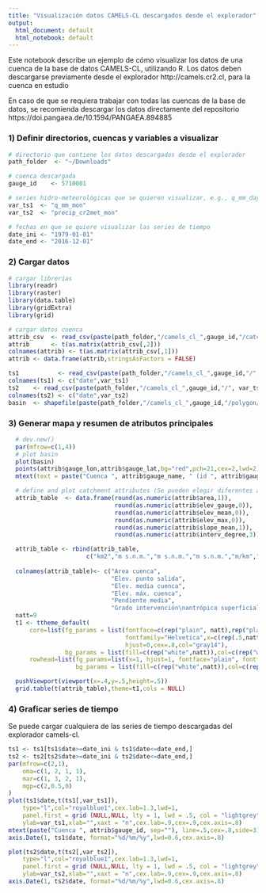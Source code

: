 ```yaml
---
title: "Visualización datos CAMELS-CL descargados desde el explorador"
output:
  html_document: default
  html_notebook: default
---
```

Este notebook describe un ejemplo de cómo visualizar los datos de una cuenca de la base de datos CAMELS-CL, utilizando R. Los datos deben descargarse previamente desde el explorador http://camels.cr2.cl, para la cuenca en estudio 

En caso de que se requiera trabajar con todas las cuencas de la base de datos, se recomienda descargar los datos directamente del repositorio https://doi.pangaea.de/10.1594/PANGAEA.894885 

### 1) Definir directorios, cuencas y variables a visualizar
```r
# directorio que contiene los datos descargados desde el explorador
path_folder  <- "~/Downloads"

# cuenca descargada 
gauge_id    <- 5710001 

# series hidro-meteorológicas que se quieren visualizar, e.g., q_mm_day, precip_cr2met_day, tmean_cr2met_day, pet_hargreaves_day, q_mm_mon, precip_cr2met_mon, tmean_cr2met_mon, pet_hargreaves_mon, etc.
var_ts1  <- "q_mm_mon"
var_ts2  <- "precip_cr2met_mon"

# fechas en que se quiere visualizar las series de tiempo
date_ini <- "1979-01-01"
date_end <- "2016-12-01"
```

### 2) Cargar datos
```r
# cargar librerías
library(readr)
library(raster)
library(data.table)
library(gridExtra)
library(grid)

# cargar datos cuenca
attrib_csv  <- read_csv(paste(path_folder,"/camels_cl_",gauge_id,"/catchment_attributes.csv",sep=""),col_names = FALSE)
attrib      <- t(as.matrix(attrib_csv[,2]))
colnames(attrib) <- t(as.matrix(attrib_csv[,1]))
attrib <- data.frame(attrib,stringsAsFactors = FALSE)

ts1           <- read_csv(paste(path_folder,"/camels_cl_",gauge_id,"/", var_ts1, ".csv",sep=""))
colnames(ts1) <- c("date",var_ts1)
ts2    <- read_csv(paste(path_folder,"/camels_cl_",gauge_id,"/", var_ts2, ".csv",sep=""))
colnames(ts2) <- c("date",var_ts2)
basin  <- shapefile(paste(path_folder,"/camels_cl_",gauge_id,"/polygon/polygon.shp",sep=""))

```  
### 3) Generar mapa y resumen de atributos principales
```r
  # dev.new()
  par(mfrow=c(1,4))
  # plot basin
  plot(basin)
  points(attrib$gauge_lon,attrib$gauge_lat,bg="red",pch=21,cex=2,lwd=2)
  mtext(text = paste("Cuenca ", attrib$gauge_name, " (id ", attrib$gauge_id, ")",sep=""),side = 3, cex=1,font=2,col="gray14",line = 0,adj=0)

  # define and plot catchment attributes (Se pueden elegir diferentes atributos).     
  attrib_table  <- data.frame(round(as.numeric(attrib$area,1)),
                              round(as.numeric(attrib$elev_gauge,0)),
                              round(as.numeric(attrib$elev_mean,0)),
                              round(as.numeric(attrib$elev_max,0)),
                              round(as.numeric(attrib$slope_mean,1)),
                              round(as.numeric(attrib$interv_degree,3)))

  attrib_table <- rbind(attrib_table,
                      c("km2","m s.n.m.","m s.n.m.","m s.n.m.","m/km","-"))
    
  colnames(attrib_table)<- c("Area cuenca",
                             "Elev. punto salida",
                             "Elev. media cuenca",
                             "Elev. máx. cuenca",
                             "Pendiente media",
                             "Grado intervención\nantrópica superficial")
  natt=9
  t1 <- ttheme_default(
      core=list(fg_params = list(fontface=c(rep("plain", natt),rep("plain", natt)),
                                 fontfamily="Helvetica",x=c(rep(.5,natt),rep(0.05,natt)),
                                 hjust=0,cex=.8,col="gray14"),
                bg_params = list(fill=c(rep("white",natt)),col=c(rep("white",natt)),alpha = 0)),
      rowhead=list(fg_params=list(x=1, hjust=1, fontface="plain", fontfamily="Helvetica",cex=.8,col="gray14"),
                   bg_params = list(fill=c(rep("white",natt)),col=c(rep("white",natt)),alpha = 0)),padding = unit(c(0.8, .9), "lines"))

  pushViewport(viewport(x=.4,y=.5,height=.5))
  grid.table(t(attrib_table),theme=t1,cols = NULL)

```
### 4) Graficar series de tiempo
Se puede cargar cualquiera de las series de tiempo descargadas del explorador camels-cl.

```r
ts1 <- ts1[ts1$date>=date_ini & ts1$date<=date_end,]
ts2 <- ts2[ts2$date>=date_ini & ts2$date<=date_end,]
par(mfrow=c(2,1),
    oma=c(1, 2, 1, 1),
    mar=c(1, 3, 2, 1),
    mgp=c(2,0.5,0)
)
plot(ts1$date,t(ts1[,var_ts1]),
    type="l",col="royalblue1",cex.lab=1.3,lwd=1,
    panel.first = grid (NULL,NULL, lty = 1, lwd = .5, col = "lightgrey"),
    ylab=var_ts1,xlab="",xaxt = "n",cex.lab=.9,cex=.9,cex.axis=.8)
mtext(paste("Cuenca ", attrib$gauge_id, sep=""), line=.5,cex=.8,side=3)
axis.Date(1, ts1$date, format="%d/%m/%y",lwd=0.6,cex.axis=.8)

plot(ts2$date,t(ts2[,var_ts2]),
    type="l",col="royalblue1",cex.lab=1.3,lwd=1,
    panel.first = grid (NULL,NULL, lty = 1, lwd = .5, col = "lightgrey"),
    ylab=var_ts2,xlab="",xaxt = "n",cex.lab=.9,cex=.9,cex.axis=.8)
axis.Date(1, ts2$date, format="%d/%m/%y",lwd=0.6,cex.axis=.8)

```
